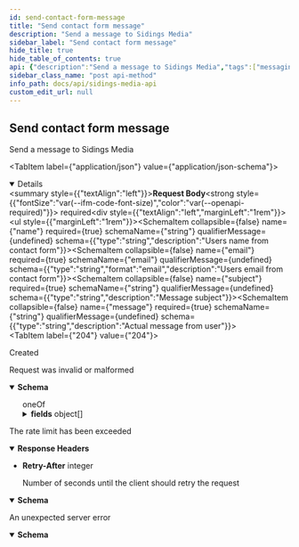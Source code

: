 ```yaml
---
id: send-contact-form-message
title: "Send contact form message"
description: "Send a message to Sidings Media"
sidebar_label: "Send contact form message"
hide_title: true
hide_table_of_contents: true
api: {"description":"Send a message to Sidings Media","tags":["messaging"],"requestBody":{"required":true,"content":{"application/json":{"schema":{"type":"object","properties":{"name":{"type":"string","description":"Users name from contact form"},"email":{"type":"string","format":"email","description":"Users email from contact form"},"subject":{"type":"string","description":"Message subject"},"message":{"type":"string","description":"Actual message from user"}},"required":["name","email","subject","message"],"title":"Message"}}}},"responses":{"204":{"description":"Created"},"400":{"description":"Request was invalid or malformed","content":{"application/json":{"schema":{"oneOf":[{"type":"object","title":"GeneralError"},{"type":"object","title":"BadRequest"}]},"example":{"code":400,"message":"Request was malformed","fields":[{"field":"email","condition":"email"},{"field":"name","condition":"required"}]}}}},"429":{"description":"The rate limit has been exceeded","headers":{"Retry-After":{"schema":{"type":"integer"},"description":"Number of seconds until the client should retry the request\n"}},"content":{"application/json":{"schema":{"type":"object","properties":{"code":{"type":"integer","description":"HTTP response code"},"message":{"type":"string","description":"Human readable error message"}},"title":"GeneralError"},"example":{"code":429,"message":"Too many requests"}}}},"5XX":{"description":"An unexpected server error","content":{"application/json":{"schema":{"type":"object","properties":{"code":{"type":"integer","description":"HTTP response code"},"message":{"type":"string","description":"Human readable error message"}},"title":"GeneralError"},"example":{"code":500,"message":"Unexpected error"}}}}},"method":"post","path":"/messaging/contact","servers":[{"url":"http://localhost:{port}","description":"Local development","variables":{"port":{"default":"3000"}}},{"url":"https://api.sidingsmedia.com/","description":"Production"}],"jsonRequestBodyExample":{"name":"string","email":"user@example.com","subject":"string","message":"string"},"info":{"title":"Sidings Media API","description":"General utility APIs for all Sidings Media web based services\n","version":"0.2.0","x-logo":{"url":"https://cdn.sidingsmedia.com/logo/logo-white-horizontal-short.svg","backgroundColor":"#1976D2","alt":"Sidings Media logo"}},"postman":{"name":"Send contact form message","description":{"content":"Send a message to Sidings Media","type":"text/plain"},"url":{"path":["messaging","contact"],"host":["{{baseUrl}}"],"query":[],"variable":[]},"header":[{"key":"Content-Type","value":"application/json"},{"key":"Accept","value":"application/json"}],"method":"POST","body":{"mode":"raw","raw":"\"\"","options":{"raw":{"language":"json"}}}}}
sidebar_class_name: "post api-method"
info_path: docs/api/sidings-media-api
custom_edit_url: null
---
```



## Send contact form message



Send a message to Sidings Media

<MimeTabs><TabItem label={"application/json"} value={"application/json-schema"}><details style={{}} data-collapsed={false} open={true}><summary style={{"textAlign":"left"}}><strong>Request Body</strong><strong style={{"fontSize":"var(--ifm-code-font-size)","color":"var(--openapi-required)"}}> required</strong></summary><div style={{"textAlign":"left","marginLeft":"1rem"}}></div><ul style={{"marginLeft":"1rem"}}><SchemaItem collapsible={false} name={"name"} required={true} schemaName={"string"} qualifierMessage={undefined} schema={{"type":"string","description":"Users name from contact form"}}></SchemaItem><SchemaItem collapsible={false} name={"email"} required={true} schemaName={"email"} qualifierMessage={undefined} schema={{"type":"string","format":"email","description":"Users email from contact form"}}></SchemaItem><SchemaItem collapsible={false} name={"subject"} required={true} schemaName={"string"} qualifierMessage={undefined} schema={{"type":"string","description":"Message subject"}}></SchemaItem><SchemaItem collapsible={false} name={"message"} required={true} schemaName={"string"} qualifierMessage={undefined} schema={{"type":"string","description":"Actual message from user"}}></SchemaItem></ul></details></TabItem></MimeTabs><div><ApiTabs><TabItem label={"204"} value={"204"}><div>

Created

</div><div></div></TabItem><TabItem label={"400"} value={"400"}><div>

Request was invalid or malformed

</div><div><MimeTabs schemaType={"response"}><TabItem label={"application/json"} value={"application/json"}><SchemaTabs><TabItem label={"Schema"} value={"Schema"}><details style={{}} data-collapsed={false} open={true}><summary style={{"textAlign":"left"}}><strong>Schema</strong></summary><div style={{"textAlign":"left","marginLeft":"1rem"}}></div><ul style={{"marginLeft":"1rem"}}><div><span className={"badge badge--info"}>oneOf</span><SchemaTabs><TabItem label={"GeneralError"} value={"0-item-properties"}><SchemaItem collapsible={false} name={"code"} required={false} schemaName={"integer"} qualifierMessage={undefined} schema={{"type":"integer","description":"HTTP response code"}}></SchemaItem><SchemaItem collapsible={false} name={"message"} required={false} schemaName={"string"} qualifierMessage={undefined} schema={{"type":"string","description":"Human readable error message"}}></SchemaItem></TabItem><TabItem label={"BadRequest"} value={"1-item-properties"}><SchemaItem collapsible={false} name={"code"} required={false} schemaName={"integer"} qualifierMessage={undefined} schema={{"type":"integer","description":"HTTP response code"}}></SchemaItem><SchemaItem collapsible={false} name={"message"} required={false} schemaName={"string"} qualifierMessage={undefined} schema={{"type":"string","description":"Human readable error message"}}></SchemaItem><SchemaItem collapsible={true} className={"schemaItem"}><details style={{}}><summary style={{}}><strong>fields</strong><span style={{"opacity":"0.6"}}> object[]</span></summary><div style={{"marginLeft":"1rem"}}><li><div style={{"fontSize":"var(--ifm-code-font-size)","opacity":"0.6","marginLeft":"-.5rem","paddingBottom":".5rem"}}>Array [</div></li><SchemaItem collapsible={false} name={"field"} required={false} schemaName={"string"} qualifierMessage={undefined} schema={{"type":"string","description":"Name of field"}}></SchemaItem><SchemaItem collapsible={false} name={"condition"} required={false} schemaName={"string"} qualifierMessage={undefined} schema={{"type":"string","description":"The condition that caused the binding to fail\n"}}></SchemaItem><li><div style={{"fontSize":"var(--ifm-code-font-size)","opacity":"0.6","marginLeft":"-.5rem"}}>]</div></li></div></details></SchemaItem></TabItem></SchemaTabs></div></ul></details></TabItem><TabItem label={"Example (from schema)"} value={"Example (from schema)"}><ResponseSamples responseExample={"{}"} language={"json"}></ResponseSamples></TabItem><TabItem label={"Example"} value={"Example"}><ResponseSamples responseExample={"{\n  \"code\": 400,\n  \"message\": \"Request was malformed\",\n  \"fields\": [\n    {\n      \"field\": \"email\",\n      \"condition\": \"email\"\n    },\n    {\n      \"field\": \"name\",\n      \"condition\": \"required\"\n    }\n  ]\n}"} language={"json"}></ResponseSamples></TabItem></SchemaTabs></TabItem></MimeTabs></div></TabItem><TabItem label={"429"} value={"429"}><div>

The rate limit has been exceeded

</div><details style={{"textAlign":"left","marginBottom":"1rem"}} data-collaposed={true} open={false}><summary style={{}}><strong>Response Headers</strong></summary><ul style={{"marginLeft":"1rem"}}><li className={"schemaItem"}><summary style={{}}><strong>Retry-After</strong><span style={{"opacity":"0.6"}}> integer</span></summary><div><div style={{"marginTop":".5rem","marginBottom":".5rem"}}>

Number of seconds until the client should retry the request


</div></div></li></ul></details><div><MimeTabs schemaType={"response"}><TabItem label={"application/json"} value={"application/json"}><SchemaTabs><TabItem label={"Schema"} value={"Schema"}><details style={{}} data-collapsed={false} open={true}><summary style={{"textAlign":"left"}}><strong>Schema</strong></summary><div style={{"textAlign":"left","marginLeft":"1rem"}}></div><ul style={{"marginLeft":"1rem"}}><SchemaItem collapsible={false} name={"code"} required={false} schemaName={"integer"} qualifierMessage={undefined} schema={{"type":"integer","description":"HTTP response code"}}></SchemaItem><SchemaItem collapsible={false} name={"message"} required={false} schemaName={"string"} qualifierMessage={undefined} schema={{"type":"string","description":"Human readable error message"}}></SchemaItem></ul></details></TabItem><TabItem label={"Example (from schema)"} value={"Example (from schema)"}><ResponseSamples responseExample={"{\n  \"code\": 0,\n  \"message\": \"string\"\n}"} language={"json"}></ResponseSamples></TabItem><TabItem label={"Example"} value={"Example"}><ResponseSamples responseExample={"{\n  \"code\": 429,\n  \"message\": \"Too many requests\"\n}"} language={"json"}></ResponseSamples></TabItem></SchemaTabs></TabItem></MimeTabs></div></TabItem><TabItem label={"5XX"} value={"5XX"}><div>

An unexpected server error

</div><div><MimeTabs schemaType={"response"}><TabItem label={"application/json"} value={"application/json"}><SchemaTabs><TabItem label={"Schema"} value={"Schema"}><details style={{}} data-collapsed={false} open={true}><summary style={{"textAlign":"left"}}><strong>Schema</strong></summary><div style={{"textAlign":"left","marginLeft":"1rem"}}></div><ul style={{"marginLeft":"1rem"}}><SchemaItem collapsible={false} name={"code"} required={false} schemaName={"integer"} qualifierMessage={undefined} schema={{"type":"integer","description":"HTTP response code"}}></SchemaItem><SchemaItem collapsible={false} name={"message"} required={false} schemaName={"string"} qualifierMessage={undefined} schema={{"type":"string","description":"Human readable error message"}}></SchemaItem></ul></details></TabItem><TabItem label={"Example (from schema)"} value={"Example (from schema)"}><ResponseSamples responseExample={"{\n  \"code\": 0,\n  \"message\": \"string\"\n}"} language={"json"}></ResponseSamples></TabItem><TabItem label={"Example"} value={"Example"}><ResponseSamples responseExample={"{\n  \"code\": 500,\n  \"message\": \"Unexpected error\"\n}"} language={"json"}></ResponseSamples></TabItem></SchemaTabs></TabItem></MimeTabs></div></TabItem></ApiTabs></div>
      